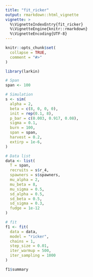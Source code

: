 ```yaml
---
title: "fit_ricker"
output: rmarkdown::html_vignette
vignette: >
  %\VignetteIndexEntry{fit_ricker}
  %\VignetteEngine{knitr::rmarkdown}
  %\VignetteEncoding{UTF-8}
---
```


```r
knitr::opts_chunk$set(
  collapse = TRUE,
  comment = "#>"
)
```

```r
library(larkin)
```

```r
# Span
span <- 100

# Simulation
s <- sim(
  alpha = 2,
  beta = c(8, 0, 0, 0),
  init = rep(0.1, 8),
  p_bar = c(0.003, 0.917, 0.08),
  sigma = 0.1,
  burn = 100,
  span = span,
  harvest = 0.2,
  extirp = 1e-6,
)

# Data list
data <- list(
  T = span,
  recruits = s$r_4,
  spawners = s$spawners,
  mu_alpha = 2,
  mu_beta = 8,
  mu_sigma = 0.5,
  sd_alpha = 0.5,
  sd_beta = 0.5,
  sd_sigma = 0.3,
  fudge = 1e-12
)

```

```r
# fit
f1 <- fit(
  data = data,
  model = "ricker",
  chains = 1,
  step_size = 0.01,
  iter_warmup = 500,
  iter_sampling = 1000
)

f1$summary

```
